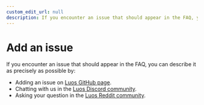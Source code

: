 ```yaml
---
custom_edit_url: null
description: If you encounter an issue that should appear in the FAQ, you can describe it here.
---
```



# Add an issue

If you encounter an issue that should appear in the FAQ, you can describe it as precisely as possible by:

- Adding an issue on <a href="https://github.com/luos-io/luos_engine/issues/new/choose" target="_blank" rel="external nofollow">Luos GitHub page<IconExternalLink width="10"></IconExternalLink></a>.
- Chatting with us in the <a href="https://discord.gg/luos" target="_blank" rel="external nofollow">Luos Discord community<IconExternalLink width="10"></IconExternalLink></a>.
- Asking your question in the <a href="https://www.reddit.com/r/Luos/" target="_blank" rel="external nofollow">Luos Reddit community<IconExternalLink width="10"></IconExternalLink></a>.
